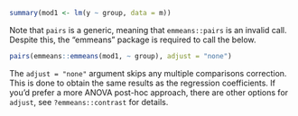 ```r
summary(mod1 <- lm(y ~ group, data = m))
```

Note that `pairs` is a generic, meaning that `emmeans::pairs` is an
invalid call. Despite this, the "emmeans" package is required to call
the below.

```r
pairs(emmeans::emmeans(mod1, ~ group), adjust = "none")
```

The `adjust = "none"` argument skips any multiple comparisons
correction. This is done to obtain the same results as the regression
coefficients. If you'd prefer a more ANOVA post-hoc approach, there
are other options for `adjust`, see `?emmeans::contrast` for details.

